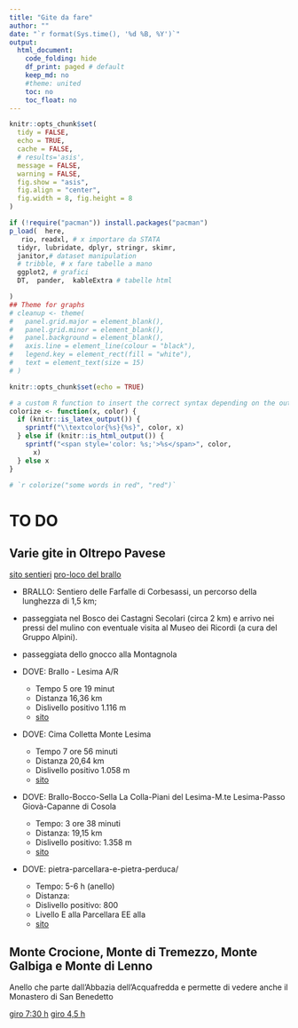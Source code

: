 ```yaml
---
title: "Gite da fare"
author: ""
date: "`r format(Sys.time(), '%d %B, %Y')`"
output:
  html_document:
    code_folding: hide
    df_print: paged # default
    keep_md: no
    #theme: united
    toc: no
    toc_float: no
---
```



```r
knitr::opts_chunk$set(
  tidy = FALSE,
  echo = TRUE,
  cache = FALSE,
  # results='asis',
  message = FALSE,
  warning = FALSE,
  fig.show = "asis",
  fig.align = "center",
  fig.width = 8, fig.height = 8
)

if (!require("pacman")) install.packages("pacman")
p_load(  here,
   rio, readxl, # x importare da STATA
  tidyr, lubridate, dplyr, stringr, skimr, 
  janitor,# dataset manipulation
  # tribble, # x fare tabelle a mano
  ggplot2, # grafici
  DT,  pander,  kableExtra # tabelle html

)
## Theme for graphs
# cleanup <- theme(
#   panel.grid.major = element_blank(),
#   panel.grid.minor = element_blank(),
#   panel.background = element_blank(),
#   axis.line = element_line(colour = "black"),
#   legend.key = element_rect(fill = "white"),
#   text = element_text(size = 15)
# )
```

```r
knitr::opts_chunk$set(echo = TRUE)

# a custom R function to insert the correct syntax depending on the output format using the is_latex_output() and is_html_output() functions in knitr as follows:
colorize <- function(x, color) {
  if (knitr::is_latex_output()) {
    sprintf("\\textcolor{%s}{%s}", color, x)
  } else if (knitr::is_html_output()) {
    sprintf("<span style='color: %s;'>%s</span>", color, 
      x)
  } else x
}

# `r colorize("some words in red", "red")`
```


# TO DO


## Varie gite in Oltrepo Pavese 

[sito sentieri](https://www.cmop.movimentolento.it/it/)
[pro-loco del brallo](http://www.probrallo.net/brallo/index.php?option=com_content&view=article&id=45:sentieri-al-brallo&catid=14:sentieri-e-natura&Itemid=19)

+ BRALLO: Sentiero delle Farfalle di Corbesassi, un percorso della lunghezza di 1,5 km;
+ passeggiata nel Bosco dei Castagni Secolari (circa 2 km) e arrivo nei pressi del mulino con eventuale visita al Museo dei Ricordi (a cura del Gruppo Alpini).
+ passeggiata dello gnocco alla Montagnola

+ DOVE:  Brallo - Lesima A/R
    + Tempo  5 ore 19 minut
    + Distanza 16,36 km
    + Dislivello positivo 1.116 m 
    + [sito]( )
    
+ DOVE: Cima Colletta Monte Lesima 
   + Tempo  7 ore 56 minuti
   + Distanza 20,64 km
   + Dislivello positivo  1.058 m 
   + [sito](https://it.wikiloc.com/percorsi-escursionismo/cima-colletta-monte-lesima-1951266)
   
+ DOVE: Brallo-Bocco-Sella La Colla-Piani del Lesima-M.te Lesima-Passo Giovà-Capanne di Cosola
   + Tempo:   3 ore 38 minuti
   + Distanza:   19,15 km 
   + Dislivello positivo:  1.358 m 
   + [sito](https://it.wikiloc.com/percorsi-escursionismo/2013-08-17-brallo-bocco-sella-la-colla-piani-del-lesima-m-te-lesima-passo-giova-capanne-di-cosola-5062579)
   
+ DOVE: pietra-parcellara-e-pietra-perduca/
   + Tempo:    5-6 h (anello)
   + Distanza:   
   + Dislivello positivo:   800
   + Livello E alla Parcellara EE alla 
   + [sito](https://www.cristianriva.it/pietra-parcellara-e-pietra-perduca/)   
   
   
## Monte Crocione, Monte di Tremezzo, Monte Galbiga e Monte di Lenno
Anello che parte dall'Abbazia dell'Acquafredda e permette di vedere anche il Monastero di San Benedetto

[giro 7:30 h](https://www.hikr.org/tour/post93670.html)
[giro 4,5 h](http://cailavenomombello.it/wp-content/uploads/2017/01/scheda-anello-monte-tremezzo.pdf)



